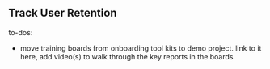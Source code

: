 ## Track User Retention
to-dos:
- move training boards from onboarding tool kits to demo project. link to it here, add video(s) to walk through the key reports in the boards
